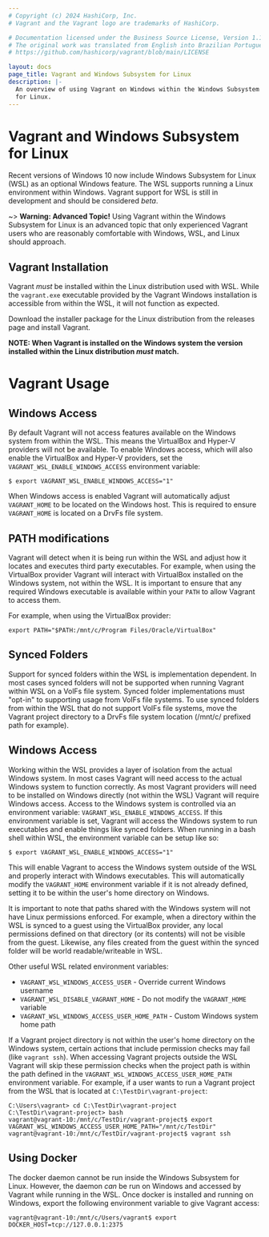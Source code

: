 ```yaml
---
# Copyright (c) 2024 HashiCorp, Inc.
# Vagrant and the Vagrant logo are trademarks of HashiCorp.

# Documentation licensed under the Business Source License, Version 1.1.
# The original work was translated from English into Brazilian Portuguese.
# https://github.com/hashicorp/vagrant/blob/main/LICENSE

layout: docs
page_title: Vagrant and Windows Subsystem for Linux
description: |-
  An overview of using Vagrant on Windows within the Windows Subsystem
  for Linux.
---
```


# Vagrant and Windows Subsystem for Linux

Recent versions of Windows 10 now include Windows Subsystem for Linux (WSL) as
an optional Windows feature. The WSL supports running a Linux environment
within Windows. Vagrant support for WSL is still in development and should
be considered _beta_.

~> **Warning: Advanced Topic!** Using Vagrant within the Windows
Subsystem for Linux is an advanced topic that only experienced Vagrant users
who are reasonably comfortable with Windows, WSL, and Linux should approach.

## Vagrant Installation

Vagrant _must_ be installed within the Linux distribution used with WSL. While
the `vagrant.exe` executable provided by the Vagrant Windows installation is
accessible from within the WSL, it will not function as expected.

Download the installer package for the Linux distribution from the releases
page and install Vagrant.

**NOTE: When Vagrant is installed on the Windows system the version installed
within the Linux distribution _must_ match.**

# Vagrant Usage

## Windows Access

By default Vagrant will not access features available on the Windows system
from within the WSL. This means the VirtualBox and Hyper-V providers will
not be available. To enable Windows access, which will also enable the
VirtualBox and Hyper-V providers, set the `VAGRANT_WSL_ENABLE_WINDOWS_ACCESS`
environment variable:

```shell-session
$ export VAGRANT_WSL_ENABLE_WINDOWS_ACCESS="1"
```

When Windows access is enabled Vagrant will automatically adjust `VAGRANT_HOME`
to be located on the Windows host. This is required to ensure `VAGRANT_HOME`
is located on a DrvFs file system.

## PATH modifications

Vagrant will detect when it is being run within the WSL and adjust how it
locates and executes third party executables. For example, when using the
VirtualBox provider Vagrant will interact with VirtualBox installed on
the Windows system, not within the WSL. It is important to ensure that
any required Windows executable is available within your `PATH` to allow
Vagrant to access them.

For example, when using the VirtualBox provider:

```shell
export PATH="$PATH:/mnt/c/Program Files/Oracle/VirtualBox"
```

## Synced Folders

Support for synced folders within the WSL is implementation dependent. In
most cases synced folders will not be supported when running Vagrant within
WSL on a VolFs file system. Synced folder implementations must "opt-in" to
supporting usage from VolFs file systems. To use synced folders from within
the WSL that do not support VolFs file systems, move the Vagrant project
directory to a DrvFs file system location (/mnt/c/ prefixed path for example).

## Windows Access

Working within the WSL provides a layer of isolation from the actual
Windows system. In most cases Vagrant will need access to the actual
Windows system to function correctly. As most Vagrant providers will
need to be installed on Windows directly (not within the WSL) Vagrant
will require Windows access. Access to the Windows system is controlled
via an environment variable: `VAGRANT_WSL_ENABLE_WINDOWS_ACCESS`. If
this environment variable is set, Vagrant will access the Windows system
to run executables and enable things like synced folders. When running
in a bash shell within WSL, the environment variable can be setup like so:

```shell-session
$ export VAGRANT_WSL_ENABLE_WINDOWS_ACCESS="1"
```

This will enable Vagrant to access the Windows system outside of the
WSL and properly interact with Windows executables. This will automatically
modify the `VAGRANT_HOME` environment variable if it is not already defined,
setting it to be within the user's home directory on Windows.

It is important to note that paths shared with the Windows system will
not have Linux permissions enforced. For example, when a directory within
the WSL is synced to a guest using the VirtualBox provider, any local
permissions defined on that directory (or its contents) will not be
visible from the guest. Likewise, any files created from the guest within
the synced folder will be world readable/writeable in WSL.

Other useful WSL related environment variables:

- `VAGRANT_WSL_WINDOWS_ACCESS_USER` - Override current Windows username
- `VAGRANT_WSL_DISABLE_VAGRANT_HOME` - Do not modify the `VAGRANT_HOME` variable
- `VAGRANT_WSL_WINDOWS_ACCESS_USER_HOME_PATH` - Custom Windows system home path

If a Vagrant project directory is not within the user's home directory on the
Windows system, certain actions that include permission checks may fail (like
`vagrant ssh`). When accessing Vagrant projects outside the WSL Vagrant will
skip these permission checks when the project path is within the path defined
in the `VAGRANT_WSL_WINDOWS_ACCESS_USER_HOME_PATH` environment variable. For
example, if a user wants to run a Vagrant project from the WSL that is located
at `C:\TestDir\vagrant-project`:

```shell-session
C:\Users\vagrant> cd C:\TestDir\vagrant-project
C:\TestDir\vagrant-project> bash
vagrant@vagrant-10:/mnt/c/TestDir/vagrant-project$ export VAGRANT_WSL_WINDOWS_ACCESS_USER_HOME_PATH="/mnt/c/TestDir"
vagrant@vagrant-10:/mnt/c/TestDir/vagrant-project$ vagrant ssh
```

## Using Docker

The docker daemon cannot be run inside the Windows Subsystem for Linux. However,
the daemon _can_ be run on Windows and accessed by Vagrant while running in the
WSL. Once docker is installed and running on Windows, export the following
environment variable to give Vagrant access:

```shell-session
vagrant@vagrant-10:/mnt/c/Users/vagrant$ export DOCKER_HOST=tcp://127.0.0.1:2375
```
